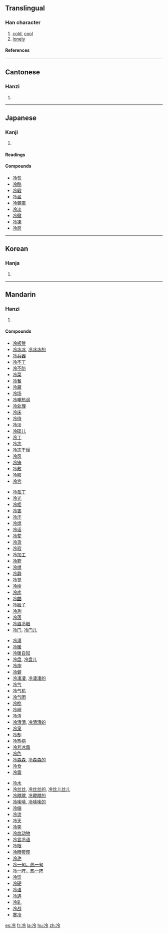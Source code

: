 {{see|冷}}

==Translingual==
===Han character===
{{Han char|rad=冫|as=05|sn=7|four=3812<sub>7</sub>|canj=戈一人戈戈 (IMOII)}}
# [[cold]], [[cool]]
# [[lonely]]
====References====
{{Han ref|kx=0132.010|dkj=01622|dj=0295.030|hdz=10296.050|uh=51B7|ud=20919|bh=A74E|bd=42830}}
----
==Cantonese==
===Hanzi===
{{yue-hanzi|jyut=|y=laang5}}
# {{defn|Cantonese}}
----
==Japanese==
===Kanji===
{{ja-kanji|grade=|rs=冫05}}
# {{defn|Japanese}} 
====Readings====
{{ja-readings|on=[[れい]] (rei)|kun=[[ひえる]] (hieru), [[つめたい]] (tsumetai), [[さめる]] (sameru)}}

====Compounds====
*[[冷気]]
*[[冷酷]]
*[[冷戦]]
*[[冷蔵]]
*[[冷蔵庫]]
*[[冷淡]]
*[[冷徹]]
*[[冷凍]]
*[[冷房]]
----
==Korean==
===Hanja===
{{ko-hanja|hangeul=랭>냉|rv=raeng>naeng|mr=raeng>naeng}}
# {{defn|Korean}}
----
==Mandarin==
===Hanzi===
{{cmn-hanzi|pin=[[lěng]] (leng3)|wg=leng<sup>3</sup>}}
# {{defn|Mandarin}}

====Compounds====
{{top4}}
*[[冷板凳]]
*[[冷冰冰]], [[冷冰冰的]]
*[[冷兵器]]
*[[冷不丁]]
*[[冷不防]]
*[[冷菜]]
*[[冷餐]]
*[[冷藏]]
*[[冷场]]
*[[冷嘲热讽]]
*[[冷处理]]
*[[冷床]]
*[[冷待]]
*[[冷淡]]
*[[冷碟儿]]
*[[冷丁]]
*[[冷冻]]
*[[冷冻干燥]]
*[[冷风]]
*[[冷锋]]
*[[冷敷]]
*[[冷服]]
*[[冷宫]]
{{mid4}}
*[[冷孤丁]]
*[[冷光]]
*[[冷柜]]
*[[冷害]]
*[[冷汗]]
*[[冷焊]]
*[[冷话]]
*[[冷荤]]
*[[冷货]]
*[[冷寂]]
*[[冷加工]]
*[[冷箭]]
*[[冷噤]]
*[[冷静]]
*[[冷觉]]
*[[冷峻]]
*[[冷库]]
*[[冷酷]]
*[[冷脸子]]
*[[冷冽]]
*[[冷落]]
*[[冷眉冷眼]]
*[[冷门]], [[冷门儿]]
{{mid4}}
*[[冷漠]]
*[[冷暖]]
*[[冷暖自知]]
*[[冷盘]], [[冷盘儿]]
*[[冷炮]]
*[[冷僻]]
*[[冷凄凄]], [[冷凄凄的]]
*[[冷气]]
*[[冷气机]]
*[[冷气团]]
*[[冷枪]]
*[[冷峭]]
*[[冷清]]
*[[冷清清]], [[冷清清的]]
*[[冷泉]]
*[[冷却]]
*[[冷热病]]
*[[冷若冰霜]]
*[[冷色]]
*[[冷森森]], [[冷森森的]]
*[[冷食]]
*[[冷霜]]
{{mid4}}
*[[冷水]]
*[[冷丝丝]], [[冷丝丝的]], [[冷丝儿丝儿]]
*[[冷飕飕]], [[冷飕飕的]]
*[[冷嗦嗦]], [[冷嗦嗦的]]
*[[冷缩]]
*[[冷烫]]
*[[冷天]]
*[[冷笑]]
*[[冷血动物]]
*[[冷言冷语]]
*[[冷眼]]
*[[冷眼旁观]]
*[[冷艳]]
*[[冷一句，热一句]]
*[[冷一阵，热一阵]]
*[[冷饮]]
*[[冷硬]]
*[[冷语]]
*[[冷遇]]
*[[冷轧]]
*[[冷战]]
*[[寒冷]]
{{bottom}}

[[es:冷]]
[[fr:冷]]
[[la:冷]]
[[hu:冷]]
[[zh:冷]]